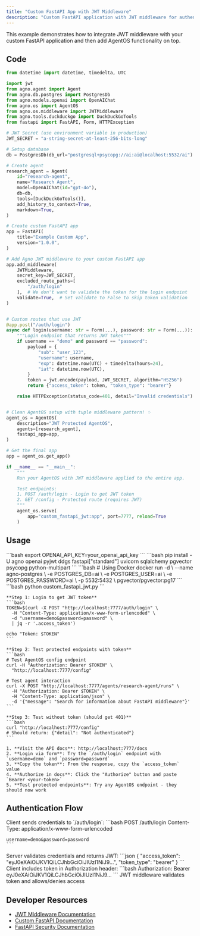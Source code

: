 ```yaml
---
title: "Custom FastAPI App with JWT Middleware"
description: "Custom FastAPI application with JWT middleware for authentication and AgentOS integration"
---
```


This example demonstrates how to integrate JWT middleware with your custom FastAPI application and then add AgentOS functionality on top.

## Code

```python custom_fastapi_jwt.py
from datetime import datetime, timedelta, UTC

import jwt
from agno.agent import Agent
from agno.db.postgres import PostgresDb
from agno.models.openai import OpenAIChat
from agno.os import AgentOS
from agno.os.middleware import JWTMiddleware
from agno.tools.duckduckgo import DuckDuckGoTools
from fastapi import FastAPI, Form, HTTPException

# JWT Secret (use environment variable in production)
JWT_SECRET = "a-string-secret-at-least-256-bits-long"

# Setup database
db = PostgresDb(db_url="postgresql+psycopg://ai:ai@localhost:5532/ai")

# Create agent
research_agent = Agent(
    id="research-agent",
    name="Research Agent",
    model=OpenAIChat(id="gpt-4o"),
    db=db,
    tools=[DuckDuckGoTools()],
    add_history_to_context=True,
    markdown=True,
)

# Create custom FastAPI app
app = FastAPI(
    title="Example Custom App",
    version="1.0.0",
)

# Add Agno JWT middleware to your custom FastAPI app
app.add_middleware(
    JWTMiddleware,
    secret_key=JWT_SECRET,
    excluded_route_paths=[
        "/auth/login"
    ],  # We don't want to validate the token for the login endpoint
    validate=True,  # Set validate to False to skip token validation
)


# Custom routes that use JWT
@app.post("/auth/login")
async def login(username: str = Form(...), password: str = Form(...)):
    """Login endpoint that returns JWT token"""
    if username == "demo" and password == "password":
        payload = {
            "sub": "user_123",
            "username": username,
            "exp": datetime.now(UTC) + timedelta(hours=24),
            "iat": datetime.now(UTC),
        }
        token = jwt.encode(payload, JWT_SECRET, algorithm="HS256")
        return {"access_token": token, "token_type": "bearer"}

    raise HTTPException(status_code=401, detail="Invalid credentials")


# Clean AgentOS setup with tuple middleware pattern! ✨
agent_os = AgentOS(
    description="JWT Protected AgentOS",
    agents=[research_agent],
    fastapi_app=app,
)

# Get the final app
app = agent_os.get_app()

if __name__ == "__main__":
    """
    Run your AgentOS with JWT middleware applied to the entire app.

    Test endpoints:
    1. POST /auth/login - Login to get JWT token
    2. GET /config - Protected route (requires JWT)
    """
    agent_os.serve(
        app="custom_fastapi_jwt:app", port=7777, reload=True
    )
```

## Usage

<Steps>
  <Snippet file="create-venv-step.mdx" />

  <Step title="Set Environment Variables">
    ```bash
    export OPENAI_API_KEY=your_openai_api_key
    ```
  </Step>

  <Step title="Install libraries">
    ```bash
    pip install -U agno openai pyjwt ddgs fastapi["standard"] uvicorn sqlalchemy pgvector psycopg python-multipart
    ```
  </Step>

  <Step title="Setup PostgreSQL Database">
    ```bash
    # Using Docker
    docker run -d \
      --name agno-postgres \
      -e POSTGRES_DB=ai \
      -e POSTGRES_USER=ai \
      -e POSTGRES_PASSWORD=ai \
      -p 5532:5432 \
      pgvector/pgvector:pg17
    ```
  </Step>

  <Step title="Run Example">
    ```bash
    python custom_fastapi_jwt.py
    ```
  </Step>

  <Step title="Test Authentication Flow">
    
    **Step 1: Login to get JWT token**
    ```bash
    TOKEN=$(curl -X POST "http://localhost:7777/auth/login" \
      -H "Content-Type: application/x-www-form-urlencoded" \
      -d "username=demo&password=password" \
      | jq -r '.access_token')
    
    echo "Token: $TOKEN"
    ```
    
    **Step 2: Test protected endpoints with token**
    ```bash
    # Test AgentOS config endpoint
    curl -H "Authorization: Bearer $TOKEN" \
      "http://localhost:7777/config"
    
    # Test agent interaction
    curl -X POST "http://localhost:7777/agents/research-agent/runs" \
      -H "Authorization: Bearer $TOKEN" \
      -H "Content-Type: application/json" \
      -d '{"message": "Search for information about FastAPI middleware"}'
    ```
    
    **Step 3: Test without token (should get 401)**
    ```bash
    curl "http://localhost:7777/config"
    # Should return: {"detail": "Not authenticated"}
    ```
  </Step>
  <Step title="Test on a browser">

    1. **Visit the API docs**: http://localhost:7777/docs
    2. **Login via form**: Try the `/auth/login` endpoint with `username=demo` and `password=password`
    3. **Copy the token**: From the response, copy the `access_token` value
    4. **Authorize in docs**: Click the "Authorize" button and paste `Bearer <your-token>`
    5. **Test protected endpoints**: Try any AgentOS endpoint - they should now work

  </Step>
</Steps>

## Authentication Flow

<Steps>
  <Step title="User Login">
    Client sends credentials to `/auth/login`:
    ```bash
    POST /auth/login
    Content-Type: application/x-www-form-urlencoded
    
    username=demo&password=password
    ```
  </Step>
  
  <Step title="Token Generation">
    Server validates credentials and returns JWT:
    ```json
    {
      "access_token": "eyJ0eXAiOiJKV1QiLCJhbGciOiJIUzI1NiJ9...",
      "token_type": "bearer"
    }
    ```
  </Step>
  
  <Step title="Authenticated Requests">
    Client includes token in Authorization header:
    ```bash
    Authorization: Bearer eyJ0eXAiOiJKV1QiLCJhbGciOiJIUzI1NiJ9...
    ```
  </Step>
  
  <Step title="Middleware Validation">
    JWT middleware validates token and allows/denies access
  </Step>
</Steps>


## Developer Resources

- [JWT Middleware Documentation](/agent-os/customize/middleware/jwt)
- [Custom FastAPI Documentation](/agent-os/customize/custom-fastapi)
- [FastAPI Security Documentation](https://fastapi.tiangolo.com/tutorial/security/)
